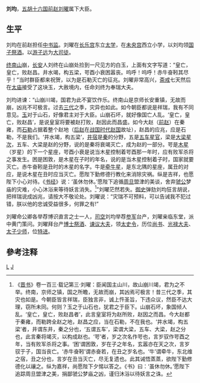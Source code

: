 '''刘均'''，[[五胡十六国|五胡十六国]][[前赵|前赵]][[刘曜|刘曜]]属下大臣。
==生平==
刘均在前赵担任[[中书监|中书监]]。刘曜在[[长乐宫|长乐宫]]东立[[太学|太学]]，在[[未央宫|未央宫]]西立小学，以刘均领[[国子祭酒|国子祭酒]]。以[[游子远|游子远]]为[[大司徒|大司徒]]。

[[终南山|终南山]]崩，[[长安|长安]]人刘终在山崩处捡到一尺见方的白玉，上面有文字写道：“皇亡，皇亡，败赵昌。井水竭，构五梁，咢酉小衰困嚣丧。呜呼！呜呼！赤牛奋靷其尽乎！”当时群臣都来祝贺，以为是石勒灭亡的征兆。刘曜非常高兴，[[斋戒|斋戒]]七天然后在[[太庙|太庙]]接受了这块玉，大赦境内，任命刘终为奉瑞大夫。

刘均进谏：“山崩川竭，国君为此不宴饮作乐。终南山是京师长安重镇，无故而崩，凶兆不可极言。过去[[三代|三代]]之季，灾异也如此。如今朝臣都说是祥瑞，我有不同意见。[[玉|玉]]对于山石，好像君主对于大臣。山崩石坏，就好像国亡人乱。‘皇亡，皇亡，败赵昌’，是说皇室将要被赵打败，赵因此而昌盛。如今大赵（[[前赵|前赵]]）在秦雍，而[[石勒|石勒]]占据着整个赵地（[[后赵|后赵]]在[[战国时代|战国时代]][[赵国|赵国]]故址），赵昌的应兆，应是石勒，不是我们。‘井水竭，构五梁’，[[井宿|井宿]]是[[秦|秦]]的分野，五是[[五车|五车]][[星官|星官]]，梁是[[岁星纪年|大梁星次]]，五车、大梁是赵的分野，说的是秦将衰竭灭亡，成为赵的一部分。咢是[[木星|木星]]（岁星）的下一个星座，咢酉小衰是说当木星控制着咢酉那一年时，应有败军杀将之事发生。困是困敦，是木星在子时的年名，说的是当木星控制着子时，国家就要灭亡。赤牛奋靷是丑时的木星的名字。牛是[[牵牛星|牵牛星]]，是东北隅的星座，属丑的对应，是说木星在丑时应当灭亡。愿陛下勤修德行教化来消除灾祸。纵是吉祥，也愿陛下小心对待。《[[书经|书经]]》说：‘虽休勿休。’愿陛下追循[[周旦|周旦]]盟津的美谈，舍弃[[虢公|虢公]]梦庙的灾难，小心沐浴来等待妖言消失。<ref>《[[晋书|晋书]]》卷一百三·载记第三·刘曜：臣闻国主山川，故山崩川竭，君为之不举。终南，京师之镇，国之所瞻，无故而崩，其凶焉可极言！昔三代之季，其灾也如是。今朝臣皆言祥瑞，臣独言非，诚上忤圣旨，下违众议，然臣不达大理，窃所未同。何则？玉之于山石也，犹君之于臣下。山崩石坏，象国倾人乱。‘皇亡，皇亡，败赵昌者’，此言皇室将为赵所败，赵因之而昌。今大赵都于秦雍，而勒跨全赵之地，赵昌之应，当在石勒，不在我也。‘井水竭，构五梁’者，井谓东井，秦之分也，‘五谓五车’，梁谓大梁，五车、大梁，赵之分也，此言秦将竭灭，以构成赵也。‘咢’者，岁之次名作咢也，言岁驭作咢酉之年，当有败军杀将之事。‘困’谓困敦，岁在子之年名，玄嚣亦在天之次，言岁驭于子，国当丧亡。‘赤牛奋靷’谓赤奋若，在丑之岁名也。‘牛’谓牵牛，东北维之宿，丑之分也，言岁在丑当灭亡，尽无复遗也。此其诫悟蒸蒸，欲陛下勤修德化以禳之。纵为嘉祥，尚愿陛下夕惕以答之。《书》曰：‘虽休勿休。’愿陛下追踪周旦盟津之美，捐鄙虢公梦庙之凶，谨归沐浴以待妖言之诛。</ref>”刘曜茫然若失。[[御史|御史]]弹劾刘均狂言胡说，把祥瑞说成凶兆，请按大不敬论处。刘曜说：“灾瑞不可预料，可以告诫我不犯过错，朕以他的忠诚受益很多，何罪之有!”

刘曜命公卿各举荐博识直言之士一人，[[司空|司空]]刘均举荐[[参军|参军]]台产，刘曜亲临东堂，派中黄门策问。刘曜拜台产[[博士|博士]][[祭酒|祭酒]]、[[谏议大夫|谏议大夫]]，领[[太史令|太史令]]，历位[[尚书|尚书]]、[[光禄大夫|光禄大夫]]、[[太子少师|太子少师]]，位[[特进|特进]]。

==參考注释==
{{Reflist}}
[[Category:前赵官员|L]]
[[Category:刘姓|J]]